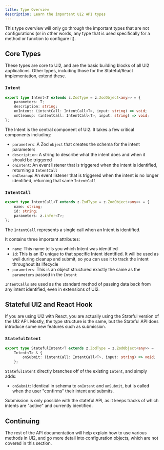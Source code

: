 ```yaml
---
title: Type Overview
description: Learn the important UI2 API types
---
```


This type overview will only go through the important types that are not configurations (or in other words, any type that is used specifically for a method or function to configure it).

## Core Types

These types are core to UI2, and are the basic building blocks of all UI2 applications. Other types, including those for the Stateful/React implementation, extend these.

### `Intent`

```ts
export type Intent<T extends z.ZodType = z.ZodObject<any>> = {
	parameters: T;
	description: string;
	onIntent: (intentCall: IntentCall<T>, input: string) => void;
	onCleanup: (intentCall: IntentCall<T>, input: string) => void;
};
```

The Intent is the central component of UI2. It takes a few critical components including:

- `parameters`: A Zod `object` that creates the schema for the intent parameters
- `description`: A string to describe what the intent does and when it should be triggered
- `onIntent`: An event listener that is triggered when the intent is identified, returning a `IntentCall`
- `onCleanup`: An event listener that is triggered when the intent is no longer identified, returning that same `IntentCall`

### `IntentCall`

```ts
export type IntentCall<T extends z.ZodType = z.ZodObject<any>> = {
	name: string;
	id: string;
	parameters: z.infer<T>;
};
```

The `IntentCall` represents a single call when an Intent is identified.

It contains three important attributes:

- `name`: This name tells you which Intent was identified
- `id`: This is an ID unique to that specific Intent identified. It will be used as well during cleanup and submit, so you can use it to track the intent throughout its lifecycle
- `parameters`: This is an object structured exactly the same as the `parameters` passed in the `Intent`

`IntentCalls` are used as the standard method of passing data back from any intent identified, even in extensions of UI2.

## Stateful UI2 and React Hook

If you are using UI2 with React, you are actually using the Stateful version of the UI2 API. Mostly, the type structure is the same, but the Stateful API does introduce some new features such as submission.

### `StatefulIntent`

```ts
export type StatefulIntent<T extends z.ZodType = z.ZodObject<any>> =
	Intent<T> & {
		onSubmit: (intentCall: IntentCall<T>, input: string) => void;
	};
```

`StatefulIntent` directly branches off of the existing `Intent`, and simply adds:

- `onSubmit`: Identical in schema to `onIntent` and `onSubmit`, but is called when the user "confirms" their intent and submits.

Submission is only possible with the stateful API, as it keeps tracks of which intents are "active" and currently identified.

## Continuing

The rest of the API documentation will help explain how to use various methods in UI2, and go more detail into configuration objects, which are not covered in this section.